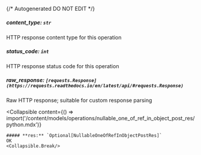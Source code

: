 {/* Autogenerated DO NOT EDIT  */}

##### **content_type:** `str`
HTTP response content type for this operation

##### **status_code:** `int`
HTTP response status code for this operation

##### **raw_response:** `[requests.Response](https://requests.readthedocs.io/en/latest/api/#requests.Response)`
Raw HTTP response; suitable for custom response parsing

<Collapsible
    content={() => import('/content/models/operations/nullable_one_of_ref_in_object_post_res/python.mdx')}
>
    ##### **res:** `Optional[NullableOneOfRefInObjectPostRes]`
    OK
    <Collapsible.Break/>
</Collapsible>

